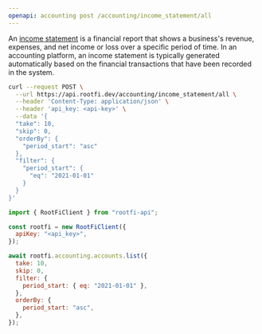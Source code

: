 ```yaml
---
openapi: accounting post /accounting/income_statement/all
---
```


An [income statement](https://docs.rootfi.dev/api-reference/income-statements/overview) is a financial report that shows a business's revenue, expenses, and net income or loss over a specific period of time. In an accounting platform, an income statement is typically generated automatically based on the financial transactions that have been recorded in the system.

<RequestExample>

```bash cURL
curl --request POST \
  --url https://api.rootfi.dev/accounting/income_statement/all \
  --header 'Content-Type: application/json' \
  --header 'api_key: <api-key>' \
  --data '{
  "take": 10,
  "skip": 0,
  "orderBy": {
    "period_start": "asc"
  },
  "filter": {
    "period_start": {
      "eq": "2021-01-01"
    }
  }
}'
```

```javascript NodeJS
import { RootFiClient } from "rootfi-api";

const rootfi = new RootFiClient({
  apiKey: "<api_key>",
});

await rootfi.accounting.accounts.list({
  take: 10,
  skip: 0,
  filter: {
    period_start: { eq: "2021-01-01" },
  },
  orderBy: {
    period_start: "asc",
  },
});
```

</RequestExample>
